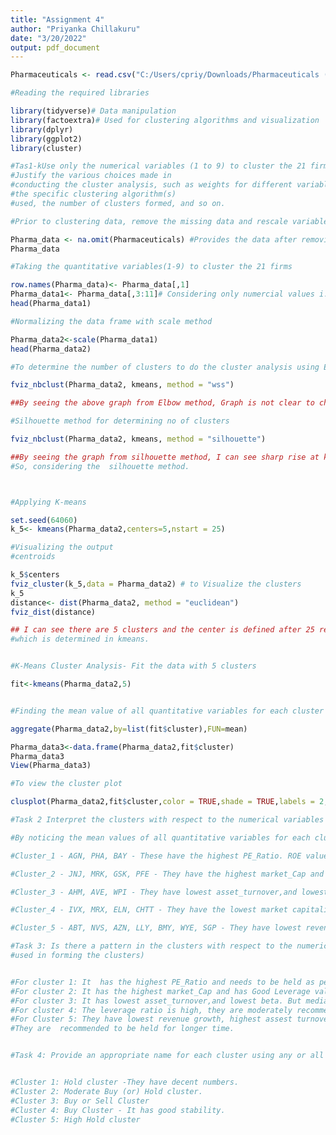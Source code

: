 ```yaml
---
title: "Assignment 4"
author: "Priyanka Chillakuru"
date: "3/20/2022"
output: pdf_document
---
```


```r

Pharmaceuticals <- read.csv("C:/Users/cpriy/Downloads/Pharmaceuticals (1).csv")

#Reading the required libraries

library(tidyverse)# Data manipulation
library(factoextra)# Used for clustering algorithms and visualization
library(dplyr)
library(ggplot2)
library(cluster)

#Tas1-kUse only the numerical variables (1 to 9) to cluster the 21 firms.
#Justify the various choices made in
#conducting the cluster analysis, such as weights for different variables, 
#the specific clustering algorithm(s)
#used, the number of clusters formed, and so on.

#Prior to clustering data, remove the missing data and rescale variables for comparability.

Pharma_data <- na.omit(Pharmaceuticals) #Provides the data after removing the incomplete cases.
Pharma_data

#Taking the quantitative variables(1-9) to cluster the 21 firms

row.names(Pharma_data)<- Pharma_data[,1]
Pharma_data1<- Pharma_data[,3:11]# Considering only numercial values i.e., 3-11 columns from csv file
head(Pharma_data1)

#Normalizing the data frame with scale method

Pharma_data2<-scale(Pharma_data1)
head(Pharma_data2)

#To determine the number of clusters to do the cluster analysis using Elbow Method

fviz_nbclust(Pharma_data2, kmeans, method = "wss") 

##By seeing the above graph from Elbow method, Graph is not clear to choose k=2 or 3 or 4 or 5.

#Silhouette method for determining no of clusters

fviz_nbclust(Pharma_data2, kmeans, method = "silhouette")

##By seeing the graph from silhouette method, I can see sharp rise at k=5. 
#So, considering the  silhouette method.



#Applying K-means 

set.seed(64060)
k_5<- kmeans(Pharma_data2,centers=5,nstart = 25)

#Visualizing the output
#centroids

k_5$centers
fviz_cluster(k_5,data = Pharma_data2) # to Visualize the clusters
k_5
distance<- dist(Pharma_data2, method = "euclidean")
fviz_dist(distance)

## I can see there are 5 clusters and the center is defined after 25 restarts 
#which is determined in kmeans.


#K-Means Cluster Analysis- Fit the data with 5 clusters

fit<-kmeans(Pharma_data2,5)


#Finding the mean value of all quantitative variables for each cluster

aggregate(Pharma_data2,by=list(fit$cluster),FUN=mean)

Pharma_data3<-data.frame(Pharma_data2,fit$cluster)
Pharma_data3
View(Pharma_data3)

#To view the cluster plot

clusplot(Pharma_data2,fit$cluster,color = TRUE,shade = TRUE,labels = 2,lines = 0)

#Task 2 Interpret the clusters with respect to the numerical variables used in forming the clusters.

#By noticing the mean values of all quantitative variables for each cluster

#Cluster_1 - AGN, PHA, BAY - These have the highest PE_Ratio. ROE value is not good.

#Cluster_2 - JNJ, MRK, GSK, PFE - They have the highest market_Cap and has Good Leverage value.

#Cluster_3 - AHM, AVE, WPI - They have lowest asset_turnover,and lowest beta.

#Cluster_4 - IVX, MRX, ELN, CHTT - They have the lowest market capitalization, Leverage and Beta are good. It has #highest revenue growth. 

#Cluster_5 - ABT, NVS, AZN, LLY, BMY, WYE, SGP - They have lowest revenue growth, highest assest turnover and highest #net profit margin.

#Task 3: Is there a pattern in the clusters with respect to the numerical variables (10 to 12)? (those not
#used in forming the clusters)


#For cluster 1: It  has the highest PE_Ratio and needs to be held as per the media recommendations.
#For cluster 2: It has the highest market_Cap and has Good Leverage value. And they can be moderately recommended 
#For cluster 3: It has lowest asset_turnover,and lowest beta. But media recommendations are highly positive
#For cluster 4: The leverage ratio is high, they are moderately recommended. 
#For Cluster 5: They have lowest revenue growth, highest assest turnover and highest net profit margin.
#They are  recommended to be held for longer time.


#Task 4: Provide an appropriate name for each cluster using any or all of the variables in the dataset.


#Cluster 1: Hold cluster -They have decent numbers.
#Cluster 2: Moderate Buy (or) Hold cluster.
#Cluster 3: Buy or Sell Cluster
#Cluster 4: Buy Cluster - It has good stability.
#Cluster 5: High Hold cluster



```

